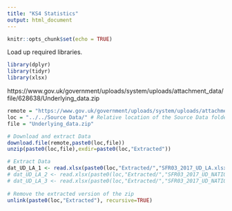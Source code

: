```yaml
---
title: "KS4 Statistics"
output: html_document
---
```


```r
knitr::opts_chunk$set(echo = TRUE)
```

Load up required libraries.
```r
library(dplyr)
library(tidyr)
library(xlsx)
```

https://www.gov.uk/government/uploads/system/uploads/attachment_data/file/628638/Underlying_data.zip

```r

remote = "https://www.gov.uk/government/uploads/system/uploads/attachment_data/file/628638/Underlying_data.zip"
loc = "../../Source Data/" # Relative location of the Source Data folder
file = "Underlying_data.zip"

# Download and extract Data
download.file(remote,paste0(loc,file))
unzip(paste0(loc,file),exdir=paste0(loc,"Extracted"))

# Extract Data
dat_UD_LA_1 <- read.xlsx(paste0(loc,"Extracted/","SFR03_2017_UD_LA.xlsx"), 1)
# dat_UD_LA_2 <- read.xlsx(paste0(loc,"Extracted/","SFR03_2017_UD_NATIONAL_CHARACTERISTICS_1.xlsx"),1)
# dat_UD_LA_3 <- read.xlsx(paste0(loc,"Extracted/","SFR03_2017_UD_NATIONAL_CHARACTERISTICS_2.xlsx"), 1)
            
# Remove the extracted version of the zip
unlink(paste0(loc,"Extracted"), recursive=TRUE)

```




